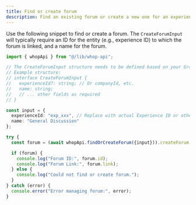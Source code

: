 ```yaml
---
title: Find or create forum
description: Find an existing forum or create a new one for an experience or company.
---
```


Use the following snippet to find or create a forum. The `CreateForumInput` will typically require an ID for the entity (e.g., experience ID) to which the forum is linked, and a name for the forum.

```typescript
import { whopApi } from "@/lib/whop-api";

// The CreateForumInput structure needs to be defined based on your GraphQL schema.
// Example structure:
// interface CreateForumInput {
//   experienceId?: string; // Or companyId, etc.
//   name: string;
//   // ... other fields as required
// }

const input = {
  experienceId: "exp_xxx", // Replace with actual Experience ID or other relevant ID
  name: "General Discussion"
};

try {
  const forum = (await whopApi.findOrCreateForum({input})).createForum;

  if (forum) {
    console.log("Forum ID:", forum.id);
    console.log("Forum Link:", forum.link);
  } else {
    console.log("Could not find or create forum.");
  }
} catch (error) {
  console.error("Error managing forum:", error);
}
```
